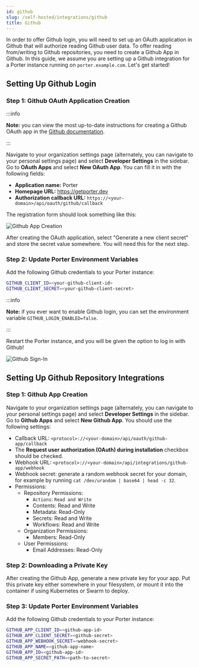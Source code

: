 ```yaml
---
id: github
slug: /self-hosted/integrations/github
title: Github
---
```


In order to offer Github login, you will need to set up an OAuth application in Github that will authorize reading Github user data. To offer reading from/writing to Github repositories, you need to create a Github App in Github. In this guide, we assume you are setting up a Github integration for a Porter instance running on `porter.example.com`. Let's get started!

## Setting Up Github Login

### Step 1: Github OAuth Application Creation

:::info

**Note:** you can view the most up-to-date instructions for creating a Github OAuth app in the [Github documentation](https://docs.github.com/en/developers/apps/creating-an-oauth-app).

:::

Navigate to your organization settings page (alternately, you can navigate to your personal settings page) and select **Developer Settings** in the sidebar. Go to **OAuth Apps** and select **New OAuth App**. You can fill it in with the following fields:

- **Application name:** Porter
- **Homepage URL:** https://getporter.dev
- **Authorization callback URL:** `https://<your-domain>/api/oauth/github/callback`

The registration form should look something like this:

![Github App Creation](https://imagedelivery.net/l4LYM_vOYKe7O1NCT_Nc_g/60d32e97-ef0c-465c-8550-d69fa0926c00/large "Github App Creation")

After creating the OAuth application, select "Generate a new client secret" and store the secret value somewhere. You will need this for the next step.

### Step 2: Update Porter Environment Variables

Add the following Github credentials to your Porter instance:

```sh
GITHUB_CLIENT_ID=<your-github-client-id>
GITHUB_CLIENT_SECRET=<your-github-client-secret>
```

:::info

**Note:** if you ever want to enable Github login, you can set the environment variable `GITHUB_LOGIN_ENABLED=false`.

:::

Restart the Porter instance, and you will be given the option to log in with Github!

![Github Sign-In](https://imagedelivery.net/l4LYM_vOYKe7O1NCT_Nc_g/484b31db-8070-4276-56c5-ea57c6eb3d00/large "Github Sign-In")

## Setting Up Github Repository Integrations

### Step 1: Github App Creation

Navigate to your organization settings page (alternately, you can navigate to your personal settings page) and select **Developer Settings** in the sidebar. Go to **Github Apps** and select **New Github App**. You should use the following settings:

- Callback URL: `<protocol>://<your-domain>/api/oauth/github-app/callback`
- The **Request user authorization (OAuth) during installation** checkbox should be checked.
- Webhook URL: `<protocol>://<your-domain>/api/integrations/github-app/webhook`
- Webhook secret: generate a random webhook secret for your domain, for example by running `cat /dev/urandom | base64 | head -c 32`.
- Permissions:
  - Repository Permissions:
    - `Actions`: `Read and Write`
    - Contents: Read and Write
    - Metadata: Read-Only
    - Secrets: Read and Write
    - Workflows: Read and Write
  - Organization Permissions:
    - Members: Read-Only
  - User Permissions:
    - Email Addresses: Read-Only

### Step 2: Downloading a Private Key

After creating the Github App, generate a new private key for your app. Put this private key either somewhere in your filesystem, or mount it into the container if using Kubernetes or Swarm to deploy.

### Step 3: Update Porter Environment Variables

Add the following Github credentials to your Porter instance:

```sh
GITHUB_APP_CLIENT_ID=<github-app-id>
GITHUB_APP_CLIENT_SECRET=<github-secret>
GITHUB_APP_WEBHOOK_SECRET=<webhook-secret>
GITHUB_APP_NAME=<github-app-name>
GITHUB_APP_ID=<github-app-id>
GITHUB_APP_SECRET_PATH=<path-to-secret>
```
